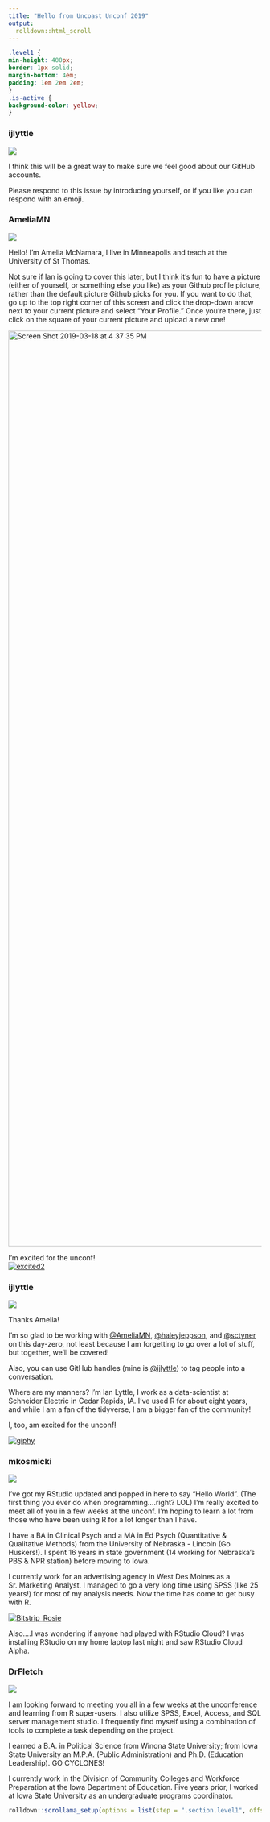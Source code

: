 ```yaml
---
title: "Hello from Uncoast Unconf 2019"
output: 
  rolldown::html_scroll
---
```


  ```css
.level1 {
  min-height: 400px;
  border: 1px solid;
  margin-bottom: 4em;
  padding: 1em 2em 2em;
}
.is-active {
  background-color: yellow;
}
```

### ijlyttle
![](https://avatars0.githubusercontent.com/u/2800934?s=88&v=4)
<p>I think this will be a great way to make sure we feel good about our GitHub accounts.</p>
<p>Please respond to this issue by introducing yourself, or if you like you can respond with an emoji.</p>


### AmeliaMN
![](https://avatars0.githubusercontent.com/u/2576787?s=88&v=4)
<p>Hello! I'm Amelia McNamara, I live in Minneapolis and teach at the University of St Thomas.</p>
<p>Not sure if Ian is going to cover this later, but I think it's fun to have a picture (either of yourself, or something else you like) as your Github profile picture, rather than the default picture Github picks for you. If you want to do that, go up to the top right corner of this screen and click the drop-down arrow next to your current picture and select "Your Profile." Once you're there, just click on the square of your current picture and upload a new one!</p>
<p><a target="_blank" rel="noopener noreferrer" href="https://user-images.githubusercontent.com/2576787/54565708-f70c1200-499c-11e9-9ce8-0bfca408e603.png"><img width="1818" alt="Screen Shot 2019-03-18 at 4 37 35 PM" src="https://user-images.githubusercontent.com/2576787/54565708-f70c1200-499c-11e9-9ce8-0bfca408e603.png" style="max-width:100%;"></a></p>
<p>I'm excited for the unconf!<br><a target="_blank" rel="noopener noreferrer" href="https://user-images.githubusercontent.com/2576787/54565587-b1e7e000-499c-11e9-9fca-1cfd19811b13.gif"><img src="https://user-images.githubusercontent.com/2576787/54565587-b1e7e000-499c-11e9-9fca-1cfd19811b13.gif" alt="excited2" style="max-width:100%;"></a></p>


### ijlyttle
![](https://avatars0.githubusercontent.com/u/2800934?s=88&v=4)
<p>Thanks Amelia!</p>
<p>I'm so glad to be working with <a class="user-mention" data-hovercard-type="user" data-hovercard-url="/hovercards?user_id=2576787" data-octo-click="hovercard-link-click" data-octo-dimensions="link_type:self" href="https://github.com/AmeliaMN">@AmeliaMN</a>, <a class="user-mention" data-hovercard-type="user" data-hovercard-url="/hovercards?user_id=9620552" data-octo-click="hovercard-link-click" data-octo-dimensions="link_type:self" href="https://github.com/haleyjeppson">@haleyjeppson</a>, and <a class="user-mention" data-hovercard-type="user" data-hovercard-url="/hovercards?user_id=6137322" data-octo-click="hovercard-link-click" data-octo-dimensions="link_type:self" href="https://github.com/sctyner">@sctyner</a> on this day-zero, not least because I am forgetting to go over a lot of stuff, but together, we'll be covered!</p>
<p>Also, you can use GitHub handles (mine is <a class="user-mention" data-hovercard-type="user" data-hovercard-url="/hovercards?user_id=2800934" data-octo-click="hovercard-link-click" data-octo-dimensions="link_type:self" href="https://github.com/ijlyttle">@ijlyttle</a>) to tag people into a conversation.</p>
<p>Where are my manners? I'm Ian Lyttle, I work as a data-scientist at Schneider Electric in Cedar Rapids, IA. I've used R for about eight years, and while I am a fan of the tidyverse, I am a bigger fan of the community!</p>
<p>I, too, am excited for the unconf!</p>
<p><a target="_blank" rel="noopener noreferrer" href="https://user-images.githubusercontent.com/2800934/54568132-15c1d700-49a4-11e9-9836-a77cc0266471.gif"><img src="https://user-images.githubusercontent.com/2800934/54568132-15c1d700-49a4-11e9-9836-a77cc0266471.gif" alt="giphy" style="max-width:100%;"></a></p>


### mkosmicki
![](https://avatars1.githubusercontent.com/u/35268474?s=88&v=4)
<p>I've got my RStudio updated and popped in here to say "Hello World".  (The first thing you ever do when programming....right?  LOL) I'm really excited to meet all of you in a few weeks at the unconf. I'm hoping to learn a lot from those who have been using R for a lot longer than I have.</p>
<p>I have a BA in Clinical Psych and a MA in Ed Psych (Quantitative &amp; Qualitative Methods) from the University of Nebraska - Lincoln (Go Huskers!). I spent 16 years in state government (14 working for Nebraska's PBS &amp; NPR station) before moving to Iowa.</p>
<p>I currently work for an advertising agency in West Des Moines as a Sr. Marketing Analyst. I managed to go a very long time using SPSS (like 25 years!) for most of my analysis needs. Now the time has come to get busy with R.</p>
<p><a target="_blank" rel="noopener noreferrer" href="https://user-images.githubusercontent.com/35268474/54635133-896ded80-4a51-11e9-9a0a-7c4def1bbeef.jpg"><img src="https://user-images.githubusercontent.com/35268474/54635133-896ded80-4a51-11e9-9a0a-7c4def1bbeef.jpg" alt="Bitstrip_Rosie" style="max-width:100%;"></a></p>
<p>Also....I was wondering if anyone had played with RStudio Cloud? I was installing RStudio on my home laptop last night and saw RStudio Cloud Alpha.</p>


### DrFletch
![](https://avatars1.githubusercontent.com/u/47152428?s=88&v=4)
<p>I am looking forward to meeting you all in a few weeks at the unconference and learning from R super-users. I also utilize SPSS, Excel, Access, and SQL server management studio. I frequently find myself using a combination of tools to complete a task depending on the project.</p>
<p>I earned a B.A. in Political Science from Winona State University; from Iowa State University an M.P.A. (Public Administration) and Ph.D. (Education Leadership). GO CYCLONES!</p>
<p>I currently work in the Division of Community Colleges and Workforce Preparation at the Iowa Department of Education. Five years prior, I worked at Iowa State University as an undergraduate programs coordinator.</p>

```r
rolldown::scrollama_setup(options = list(step = ".section.level1", offset = 0.35))
```
